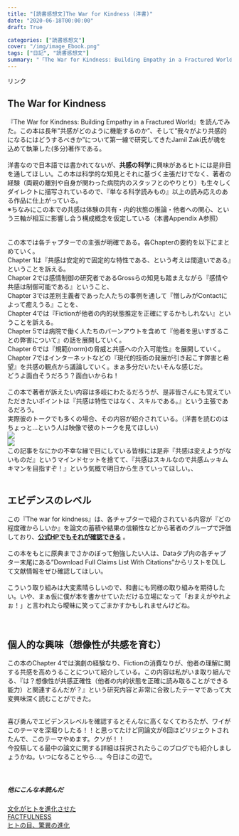 ```yaml
---
title: "[読書感想文]The War for Kindness (洋書)"
date: "2020-06-18T00:00:00"
draft: True

categories: ["読書感想文"]
cover: "/img/image_Ebook.png"
tags: ["日記", "読書感想文"]
summary: "「The War for Kindness: Building Empathy in a Fractured World」を読みました"
---
```


<!-- START MoshimoAffiliateEasyLink -->
<script type="text/javascript">
(function(b,c,f,g,a,d,e){b.MoshimoAffiliateObject=a;
b[a]=b[a]||function(){arguments.currentScript=c.currentScript
||c.scripts[c.scripts.length-2];(b[a].q=b[a].q||[]).push(arguments)};
c.getElementById(a)||(d=c.createElement(f),d.src=g,
d.id=a,e=c.getElementsByTagName("body")[0],e.appendChild(d))})
(window,document,"script","//dn.msmstatic.com/site/cardlink/bundle.js","msmaflink");
msmaflink({"n":"The War for Kindness: Building Empathy in a Fractured World (English Edition)","b":"","t":"","d":"https:\/\/m.media-amazon.com","c_p":"","p":["\/images\/I\/516l2gjCsyL.jpg"],"u":{"u":"https:\/\/www.amazon.co.jp\/dp\/B07K23G92Y","t":"amazon","r_v":""},"aid":{"amazon":"1842760","rakuten":"1824263","yahoo":"1845435"},"eid":"esMiF","s":"s"});
</script>
<div id="msmaflink-esMiF">リンク</div>
<!-- MoshimoAffiliateEasyLink END -->
  
## The War for Kindness
  『The War for Kindness: Building Empathy in a Fractured World』を読んでみた。この本は長年”共感がどのように機能するのか”、そして”我々がより共感的になるにはどうするべきか”について第一線で研究してきたJamil Zaki氏が魂を込めて執筆した(多分)著作である。<br>
  <br>
  洋書なので日本語では書かれてないが、**共感の科学**に興味があるヒトには是非目を通してほしい。この本は科学的な知見とそれに基づく主張だけでなく、著者の経験（両親の離別や自身が関わった病院内のスタッフとのやりとり）も生々しくダイレクトに描写されているので、『単なる科学読みもの』以上の読み応えのある作品に仕上がっている。
  <br>
  ※ちなみにこの本での共感は体験の共有・内的状態の推論・他者への関心、という三軸が相互に影響し合う構成概念を仮定している（本書Appendix A参照）<br>
  <br>
  <br>
  この本では各チャプターでの主張が明確である。各Chapterの要約を以下にまとめていく。<br>
  Chapter 1は『共感は安定的で固定的な特性である、という考えは間違いである』ということを訴える。<br>
  Chapter 2では感情制御の研究者であるGrossらの知見も踏まえながら『感情や共感は制御可能である』ということ、<br>
  Chapter 3では差別主義者であった人たちの事例を通して『憎しみがContactによって癒えうる』ことを、<br>
  Chapter 4では『Fictionが他者の内的状態推定を正確にするかもしれない』ということを訴える。<br>
  Chapter 5では病院で働く人たちのバーンアウトを含めて『他者を思いすぎることの弊害について』の話を展開していく。<br>
  Chapter 6では『規範(norm)の脅威と共感への介入可能性』を展開していく。<br>
  Chapter 7ではインターネットなどの『現代的技術の発展が引き起こす弊害と希望』を共感の観点から議論していく。まぁ多分だいたいそんな感じだ。<br>
  どうよ面白そうだろう？面白いからね！<br>
  <br>
  この本で著者が訴えたい内容は多岐にわたるだろうが、是非皆さんにも覚えていただきたいポイントは『共感は特性ではなく、スキルである。』という主張であるだろう。<br>
  実際彼のトークでも多くの場合、その内容が紹介されている。（洋書を読むのはちょっと…という人は映像で彼のトークを見てほしい）<br>
  [![](https://img.youtube.com/vi/nQwlAWG4ZkI/0.jpg)](https://www.youtube.com/watch?v=nQwlAWG4ZkI)<br>
  [![](https://img.youtube.com/vi/-DspKSYxYDM/0.jpg)](https://www.youtube.com/watch?v=-DspKSYxYDM)<br>
  この記事をなにかの不幸な縁で目にしている皆様には是非『共感は変えようがないものだ』というマインドセットを捨てて、『共感はスキルなので共感ムッキムキマンを目指すぞ！』という気概で明日から生きていってほしい。、<br>
  <br>
  
## エビデンスのレベル
  
  この『The war for kindness』は、各チャプターで紹介されている内容が『どの程度確からしいか』を論文の蓄積や結果の信頼性などから著者のグループで評価しており、**[公式HPでもそれが確認できる](https://www.warforkindness.com/)** 。<br><br>
  この本をもとに原典までさかのぼって勉強したい人は、Dataタブ内の各チャプター末尾にある”Download Full Claims List With Citations”からリストをDLして文献情報をぜひ確認してほしい。<br><br>
こういう取り組みは大変素晴らしいので、和書にも同様の取り組みを期待したい。いや、まぁ仮に僕が本を書かせていただける立場になって「おまえがやれよぉ！」と言われたら曖昧に笑ってごまかすかもしれませんけどね。<br>
<br>
<br>
  
## 個人的な興味（想像性が共感を育む）
  
  この本のChapter 4では演劇の経験なり、Fictionの消費なりが、他者の理解に関する共感を高めうることについて紹介している。この内容は私がいま取り組んでる、『は？想像性が共感正確性（他者の内的状態を正確に読み取ることができる能力）と関連するんだが？』という研究内容と非常に合致したテーマであって大変興味深く読むことができた。<br><br>
  
  喜び勇んでエビデンスレベルを確認するとそんなに高くなくてわろたが、ワイがこのテーマを深堀りしたる！！と思ってたけど同論文が6回ほどリジェクトされたんで、このテーマやめます。クソが！！<br>
  今投稿してる最中の論文に関する詳細は採択されたらこのブログでも紹介しましょうかね。いつになることやら…。今日はこの辺で。
<br><br><br>

##### 他にこんな本読んだ
 [文化がヒトを進化させた](https://susishushi.github.io/my_blog/post/cul_evo/)
  <br>
[FACTFULNESS](https://susishushi.github.io/my_blog/post/factful/)<br>
[ヒトの目、驚異の進化](https://susishushi.github.io/my_blog/post/visual_revo/)
